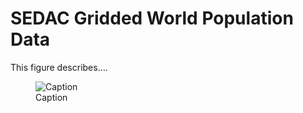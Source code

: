 # SEDAC Gridded World Population Data 

This figure describes....

![Caption](./media/sedac-popdensity-yeargrid5yr-v4.11_Data_Flow.png)